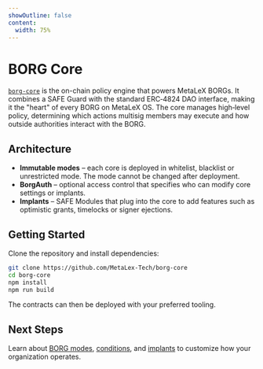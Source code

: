 ```yaml
---
showOutline: false
content:
  width: 75%
---
```


# BORG Core

[`borg-core`](https://github.com/MetaLex-Tech/borg-core) is the on-chain policy engine that powers MetaLeX BORGs. It combines a SAFE Guard with the standard ERC‑4824 DAO interface, making it the "heart" of every BORG on MetaLeX OS. The core manages high‑level policy, determining which actions multisig members may execute and how outside authorities interact with the BORG.

## Architecture

- **Immutable modes** – each core is deployed in whitelist, blacklist or unrestricted mode. The mode cannot be changed after deployment.
- **BorgAuth** – optional access control that specifies who can modify core settings or implants.
- **Implants** – SAFE Modules that plug into the core to add features such as optimistic grants, timelocks or signer ejections.

## Getting Started

Clone the repository and install dependencies:

```bash
git clone https://github.com/MetaLex-Tech/borg-core
cd borg-core
npm install
npm run build
```

The contracts can then be deployed with your preferred tooling.

## Next Steps

Learn about [BORG modes](/borgs/borg-modes), [conditions](/borgs/conditions), and [implants](/borgs/implants) to customize how your organization operates.

